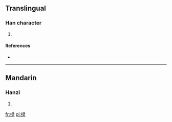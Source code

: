 ==Translingual==

===Han character===
{{Han char|rn=75|rad=木|as=08|sn=12|four=|canj=木弓一水 (DNME), 木女弓水 (DVNE)}}

# {{defn|Han|sort=木08}}

====References====
* {{Han ref|kx=0535.160|dkj=15004|hdz=21242.050|uh=6902|ud=26882}}

----

==Mandarin==

===Hanzi===
{{cmn-hanzi|pin=[[lù]] ([[lu4]])|wg=lu<sup>4</sup>}}

# {{defn|lang=cmn|sort=木08}}

[[fr:椂]]
[[pl:椂]]